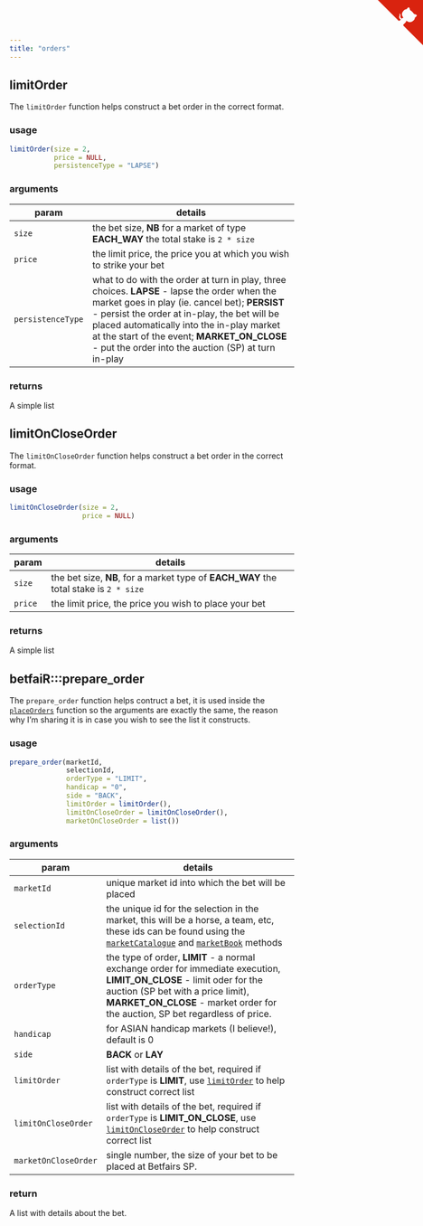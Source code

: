 ```yaml
---
title: "orders"
---
```


## limitOrder

The `limitOrder` function helps construct a bet order in the correct format.

### usage

```r
limitOrder(size = 2,
           price = NULL,
           persistenceType = "LAPSE")
```

### arguments

param | details
------|-------------------------------------------------------------------------
`size` | the bet size, **NB** for a market of type **EACH_WAY** the total stake is `2 * size`
`price` | the limit price, the price you at which you wish to strike your bet
`persistenceType` | what to do with the order at turn in play, three choices.  **LAPSE** - lapse the order when the market goes in play (ie. cancel bet); **PERSIST** - persist the order at in-play, the bet will be placed automatically into the in-play market at the start of the event; **MARKET\_ON\_CLOSE** - put the order into the auction (SP) at turn in-play

### returns

A simple list

## limitOnCloseOrder

The `limitOnCloseOrder` function helps construct a bet order in the correct format.

### usage

```r
limitOnCloseOrder(size = 2,
                  price = NULL)
```

### arguments

param | details
------|-------------------------------------------------------------------------
`size` | the bet size, **NB**, for a market type of **EACH\_WAY** the total stake is `2 * size`
`price` | the limit price, the price you wish to place your bet

### returns

A simple list

## betfaiR:::prepare_order

The `prepare_order` function helps contruct a bet, it is used inside the [`placeOrders`](placeOrders.html) function so the arguments are exactly the same, the reason why I'm sharing it is in case you wish to see the list it constructs.

### usage

```r
prepare_order(marketId,
              selectionId,
              orderType = "LIMIT",
              handicap = "0",
              side = "BACK",
              limitOrder = limitOrder(),
              limitOnCloseOrder = limitOnCloseOrder(),
              marketOnCloseOrder = list())
```

### arguments

param | details
------|-------------------------------------------------------------------------
`marketId` | unique market id into which the bet will be placed
`selectionId` | the unique id for the selection in the market, this will be a horse, a team, etc, these ids can be found using the [`marketCatalogue`](methods_marketCatalogue.html) and [`marketBook`](methods_marketBook.html) methods
`orderType` | the type of order, **LIMIT** - a normal exchange order for immediate execution, **LIMIT\_ON\_CLOSE** - limit oder for the auction (SP bet with a price limit), **MARKET\_ON\_CLOSE** - market order for the auction, SP bet regardless of price.
`handicap` | for ASIAN handicap markets (I believe!), default is 0
`side` | **BACK** or **LAY**
`limitOrder` | list with details of the bet, required if `orderType` is **LIMIT**, use [`limitOrder`](orders.html#limitOrder) to help construct correct list
`limitOnCloseOrder` | list with details of the bet, required if `orderType` is **LIMIT\_ON\_CLOSE**, use [`limitOnCloseOrder`](orders.html#limitOnCloseOrder) to help construct correct list
`marketOnCloseOrder` | single number, the size of your bet to be placed at Betfairs SP.

### return

A list with details about the bet.


<a href="https://github.com/durtal/betfaiR" class="github-corner"><svg width="80" height="80" viewBox="0 0 250 250" style="fill:#d9230f; color:#fcfcfc; position: absolute; top: 0; border: 0; right: 0;"><path d="M0,0 L115,115 L130,115 L142,142 L250,250 L250,0 Z"></path><path d="M128.3,109.0 C113.8,99.7 119.0,89.6 119.0,89.6 C122.0,82.7 120.5,78.6 120.5,78.6 C119.2,72.0 123.4,76.3 123.4,76.3 C127.3,80.9 125.5,87.3 125.5,87.3 C122.9,97.6 130.6,101.9 134.4,103.2" fill="currentColor" style="transform-origin: 130px 106px;" class="octo-arm"></path><path d="M115.0,115.0 C114.9,115.1 118.7,116.5 119.8,115.4 L133.7,101.6 C136.9,99.2 139.9,98.4 142.2,98.6 C133.8,88.0 127.5,74.4 143.8,58.0 C148.5,53.4 154.0,51.2 159.7,51.0 C160.3,49.4 163.2,43.6 171.4,40.1 C171.4,40.1 176.1,42.5 178.8,56.2 C183.1,58.6 187.2,61.8 190.9,65.4 C194.5,69.0 197.7,73.2 200.1,77.6 C213.8,80.2 216.3,84.9 216.3,84.9 C212.7,93.1 206.9,96.0 205.4,96.6 C205.1,102.4 203.0,107.8 198.3,112.5 C181.9,128.9 168.3,122.5 157.7,114.1 C157.9,116.9 156.7,120.9 152.7,124.9 L141.0,136.5 C139.8,137.7 141.6,141.9 141.8,141.8 Z" fill="currentColor" class="octo-body"></path></svg></a><style>.github-corner:hover .octo-arm{animation:octocat-wave 560ms ease-in-out}@keyframes octocat-wave{0%,100%{transform:rotate(0)}20%,60%{transform:rotate(-25deg)}40%,80%{transform:rotate(10deg)}}@media (max-width:500px){.github-corner:hover .octo-arm{animation:none}.github-corner .octo-arm{animation:octocat-wave 560ms ease-in-out}}</style>
